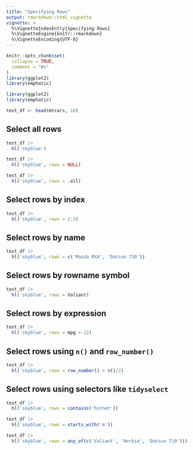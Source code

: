 ```yaml
---
title: "Specifying Rows"
output: rmarkdown::html_vignette
vignette: >
  %\VignetteIndexEntry{Specifying Rows}
  %\VignetteEngine{knitr::rmarkdown}
  %\VignetteEncoding{UTF-8}
---
```


```r
knitr::opts_chunk$set(
  collapse = TRUE,
  comment = "#>"
)
library(ggplot2)
library(emphatic)
```

```r
library(ggplot2)
library(emphatic)
```

```r
test_df <- head(mtcars, 10)
```



Select all rows
------------------------------------------------------------------------------

```r
test_df |>
  hl('skyblue')
```

```r
test_df |>
  hl('skyblue', rows = NULL)
```

```r
test_df |>
  hl('skyblue', rows = .all)
```


Select rows by index
------------------------------------------------------------------------------

```r
test_df |>
  hl('skyblue', rows = 2:5)
```

Select rows by name
------------------------------------------------------------------------------

```r
test_df |>
  hl('skyblue', rows = c('Mazda RX4', 'Datsun 710'))
```

Select rows by rowname symbol
------------------------------------------------------------------------------

```r
test_df |>
  hl('skyblue', rows = Valiant)
```


Select rows by expression
------------------------------------------------------------------------------

```r
test_df |>
  hl('skyblue', rows = mpg > 22)
```

Select rows using `n()` and `row_number()`
------------------------------------------------------------------------------

```r
test_df |>
  hl('skyblue', rows = row_number() > n()/2)
```

Select rows using selectors like `tidyselect`
------------------------------------------------------------------------------

```r
test_df |>
  hl('skyblue', rows = contains('hornet'))
```

```r
test_df |>
  hl('skyblue', rows = starts_with('m'))
```


```r
test_df |>
  hl('skyblue', rows = any_of(c('Valiant', 'Herbie', 'Datsun 710')))
```

